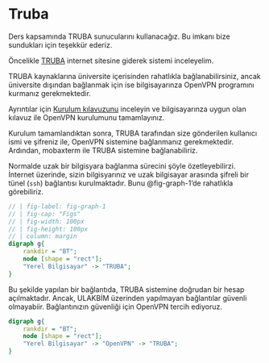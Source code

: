 # Truba

Ders kapsamında TRUBA sunucularını kullanacağız. Bu imkanı bize sundukları için teşekkür ederiz.

Öncelikle [TRUBA](https://docs.truba.gov.tr/index.html) internet sitesine giderek sistemi inceleyelim.

TRUBA kaynaklarına üniversite içerisinden rahatlıkla bağlanabilirsiniz, ancak üniversite dışından bağlanmak için ise bilgisayarınza OpenVPN programını kurmanız gerekmektedir. 

Ayrıntılar için [Kurulum kılavuzunu](https://docs.truba.gov.tr/TRUBA/kullanici-el-kitabi/open-vpn/index.html) inceleyin ve bilgisayarınza uygun olan kılavuz ile OpenVPN kurulumunu tamamlayınız.

Kurulum tamamlandıktan sonra, TRUBA tarafından size gönderilen kullanıcı ismi ve şifreniz ile, OpenVPN sistemine bağlanmanız gerekmektedir. Ardından, mobaxterm ile TRUBA sistemine bağlanabiliriz.

Normalde uzak bir bilgisyara bağlanma sürecini şöyle özetleyebilirzi. İnternet üzerinde, sizin bilgisyarınız ve uzak bilgisayar arasında şifreli bir tünel (`ssh`) bağlantısı kurulmaktadır. Bunu @fig-graph-1'de rahatlıkla görebiliriz.

```{dot}
// | fig-label: fig-graph-1
// | fig-cap: "Figs"
// | fig-width: 100px
// | fig-height: 100px
// | column: margin
digraph g{
    rankdir = "BT";
    node [shape = "rect"];
    "Yerel Bilgisayar" -> "TRUBA";
}
```

Bu şekilde yapılan bir bağlantıda, TRUBA sistemine doğrudan bir hesap açılmaktadır. Ancak, ULAKBİM üzerinden yapılmayan bağlantılar güvenli olmayabiir. Bağlantınızın güvenliği için OpenVPN tercih ediyoruz.

```{dot}
digraph g{
    rankdir = "BT";
    node [shape = "rect"];
    "Yerel Bilgisayar" -> "OpenVPN" -> "TRUBA";
}
```
